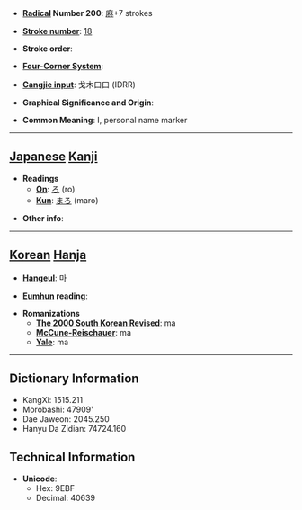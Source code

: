 * '''[[Wiktionary:Chinese radical index| Radical]] Number 200''': [[Wiktionary:Chinese radical index 麻|麻]]+7 strokes

* '''[[Wiktionary:Chinese total strokes index|Stroke number]]''': [[Wiktionary:Chinese total strokes index 18|18]]

* '''Stroke order''': 

* '''[[Wiktionary:Chinese four corner index|Four-Corner System]]''': 

* '''[[Wiktionary:Chinese Cangjie index|Cangjie input]]''': 戈木口口 (IDRR)

* '''Graphical Significance and Origin''': 

* '''Common Meaning''': I, personal name marker

----

== [[Japanese]] [[Kanji]] ==

* '''Readings'''
** '''[[On]]''': [[ろ]] (ro)
** '''[[Kun]]''': [[まろ]] (maro)

* '''Other info''':  

----

== [[Korean]] [[Hanja]] ==

* '''[[Hangeul]]''': 마

* '''[[Eumhun]] reading''': 

* '''Romanizations'''
** '''[[The 2000 South Korean Revised Romanization|The 2000 South Korean Revised]]''': ma
** '''[[McCune-Reischauer]]''': ma
** '''[[Yale]]''': ma

----

== Dictionary Information ==

* KangXi: 1515.211
* Morobashi: 47909'
* Dae Jaweon: 2045.250
* Hanyu Da Zidian: 74724.160

== Technical Information ==

* '''Unicode''':
** Hex: 9EBF
** Decimal: 40639